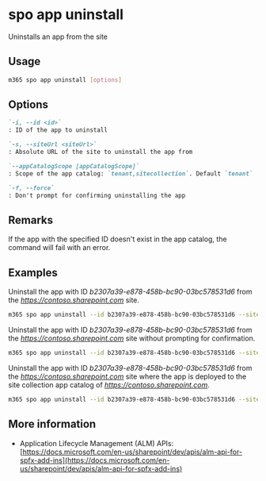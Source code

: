
# spo app uninstall

Uninstalls an app from the site

## Usage

```sh
m365 spo app uninstall [options]
```

## Options

```md definition-list
`-i, --id <id>`
: ID of the app to uninstall

`-s, --siteUrl <siteUrl>`
: Absolute URL of the site to uninstall the app from

`--appCatalogScope [appCatalogScope]`
: Scope of the app catalog: `tenant,sitecollection`. Default `tenant`

`-f, --force`
: Don't prompt for confirming uninstalling the app
```

<Global />

## Remarks

If the app with the specified ID doesn't exist in the app catalog, the command will fail with an error.

## Examples

Uninstall the app with ID _b2307a39-e878-458b-bc90-03bc578531d6_ from the _https://contoso.sharepoint.com_ site.

```sh
m365 spo app uninstall --id b2307a39-e878-458b-bc90-03bc578531d6 --siteUrl https://contoso.sharepoint.com
```

Uninstall the app with ID _b2307a39-e878-458b-bc90-03bc578531d6_ from the _https://contoso.sharepoint.com_ site without prompting for confirmation.

```sh
m365 spo app uninstall --id b2307a39-e878-458b-bc90-03bc578531d6 --siteUrl https://contoso.sharepoint.com
```

Uninstall the app with ID _b2307a39-e878-458b-bc90-03bc578531d6_ from the _https://contoso.sharepoint.com_ site where the app is deployed to the site collection app catalog of _https://contoso.sharepoint.com_.

```sh
m365 spo app uninstall --id b2307a39-e878-458b-bc90-03bc578531d6 --siteUrl https://contoso.sharepoint.com --appCatalogScope sitecollection
```

## More information

- Application Lifecycle Management (ALM) APIs: [https://docs.microsoft.com/en-us/sharepoint/dev/apis/alm-api-for-spfx-add-ins](https://docs.microsoft.com/en-us/sharepoint/dev/apis/alm-api-for-spfx-add-ins)
